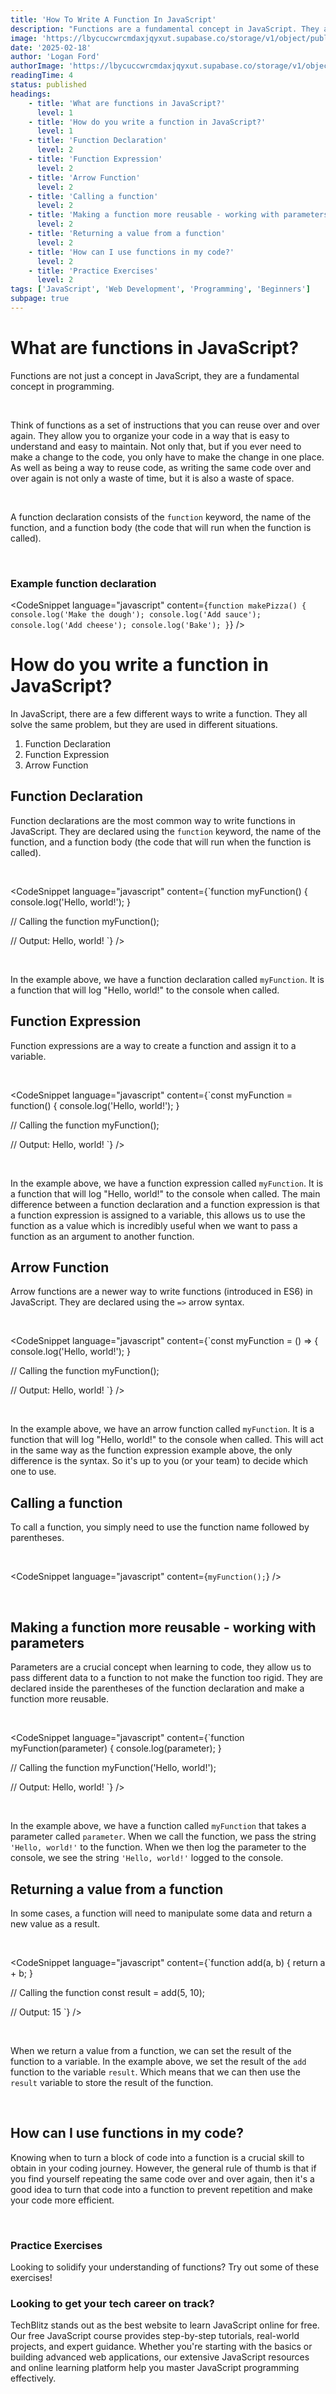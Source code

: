 ```yaml
---
title: 'How To Write A Function In JavaScript'
description: "Functions are a fundamental concept in JavaScript. They allow you to organize your code and reuse it. In this guide, we'll learn how to write functions in JavaScript."
image: 'https://lbycuccwrcmdaxjqyxut.supabase.co/storage/v1/object/public/blog-images/how-to-write-javascript.png'
date: '2025-02-18'
author: 'Logan Ford'
authorImage: 'https://lbycuccwrcmdaxjqyxut.supabase.co/storage/v1/object/public/user-profile-pictures/3a57d7e8-8b80-483b-93d0-70fe1f06b0c0/logo.png?u=1l5im5h5n6e5'
readingTime: 4
status: published
headings:
    - title: 'What are functions in JavaScript?'
      level: 1
    - title: 'How do you write a function in JavaScript?'
      level: 1
    - title: 'Function Declaration'
      level: 2
    - title: 'Function Expression'
      level: 2
    - title: 'Arrow Function'
      level: 2
    - title: 'Calling a function'
      level: 2
    - title: 'Making a function more reusable - working with parameters'
      level: 2
    - title: 'Returning a value from a function'
      level: 2
    - title: 'How can I use functions in my code?'
      level: 2
    - title: 'Practice Exercises'
      level: 2
tags: ['JavaScript', 'Web Development', 'Programming', 'Beginners']
subpage: true
---
```



# What are functions in JavaScript?

Functions are not just a concept in JavaScript, they are a fundamental concept in programming. 

<br />

Think of functions as a set of instructions that you can reuse over and over again. 
They allow you to organize your code in a way that is easy to understand and easy to maintain. Not only that, but if you ever need to make a change to the code, you only have to make the change in one place.
As well as being a way to reuse code, as writing the same code over and over again is not only a waste of time, but it is also a waste of space.

<br />

A function declaration consists of the `function` keyword, the name of the function, and a function body (the code that will run when the function is called).

<br />

### Example function declaration

<CodeSnippet language="javascript" content={`function makePizza() {
    console.log('Make the dough');
    console.log('Add sauce');
    console.log('Add cheese');
    console.log('Bake');
}`} />

# How do you write a function in JavaScript?

In JavaScript, there are a few different ways to write a function. They all solve the same problem, but they are used in different situations.

1. Function Declaration
2. Function Expression
3. Arrow Function

## Function Declaration

Function declarations are the most common way to write functions in JavaScript. They are declared using the `function` keyword, the name of the function, and a function body (the code that will run when the function is called).

<br />

<CodeSnippet language="javascript" content={`function myFunction() {
    console.log('Hello, world!');
}

// Calling the function
myFunction();

// Output: Hello, world!
`} />

<br />

In the example above, we have a function declaration called `myFunction`. It is a function that will log "Hello, world!" to the console when called.

## Function Expression

Function expressions are a way to create a function and assign it to a variable.

<br />

<CodeSnippet language="javascript" content={`const myFunction = function() {
    console.log('Hello, world!');
}

// Calling the function
myFunction();

// Output: Hello, world!
`} />

<br />

In the example above, we have a function expression called `myFunction`. It is a function that will log "Hello, world!" to the console when called.
The main difference between a function declaration and a function expression is that a function expression is assigned to a variable, this allows us to use the function as a value which is incredibly useful when we want to pass a function as an argument to another function.

## Arrow Function

Arrow functions are a newer way to write functions (introduced in ES6) in JavaScript. They are declared using the `=>` arrow syntax.

<br />

<CodeSnippet language="javascript" content={`const myFunction = () => {
    console.log('Hello, world!');
}

// Calling the function
myFunction();

// Output: Hello, world!
`} />

<br />

In the example above, we have an arrow function called `myFunction`. It is a function that will log "Hello, world!" to the console when called.
This will act in the same way as the function expression example above, the only difference is the syntax. So it's up to you (or your team) to decide which one to use.

## Calling a function

To call a function, you simply need to use the function name followed by parentheses.

<br />

<CodeSnippet language="javascript" content={`myFunction();`} />

<br />

## Making a function more reusable - working with parameters

Parameters are a crucial concept when learning to code, they allow us to pass different data to a function to not make the function too rigid. 
They are declared inside the parentheses of the function declaration and make a function more reusable. 

<br />

<CodeSnippet language="javascript" content={`function myFunction(parameter) {
    console.log(parameter);
}

// Calling the function
myFunction('Hello, world!');

// Output: Hello, world!
`} />

<br />

In the example above, we have a function called `myFunction` that takes a parameter called `parameter`.
When we call the function, we pass the string `'Hello, world!'` to the function. When we then log the parameter to the console, we see the string `'Hello, world!'` logged to the console.

## Returning a value from a function

In some cases, a function will need to manipulate some data and return a new value as a result.

<br />

<CodeSnippet language="javascript" content={`function add(a, b) {
    return a + b;
}

// Calling the function
const result = add(5, 10);

// Output: 15
`} />

<br />

When we return a value from a function, we can set the result of the function to a variable. In the example above, we set the result of the `add` function to the variable `result`.
Which means that we can then use the `result` variable to store the result of the function.

<br />

## How can I use functions in my code?

Knowing when to turn a block of code into a function is a crucial skill to obtain in your coding journey. 
However, the general rule of thumb is that if you find yourself repeating the same code over and over again, then it's a good idea to turn that code into a function to 
prevent repetition and make your code more efficient.

<br />

### Practice Exercises

Looking to solidify your understanding of functions? Try out some of these exercises!

<div className="mt-10">
<MdxQuestionDisplay tag="functions" take={5} difficulty="BEGINNER" />
</div>

### Looking to get your tech career on track?

TechBlitz stands out as the best website to learn JavaScript online for free. Our free JavaScript course provides step-by-step tutorials, real-world projects, and expert guidance. Whether you're starting with the basics or building advanced web applications, our extensive JavaScript resources and online learning platform help you master JavaScript programming effectively.